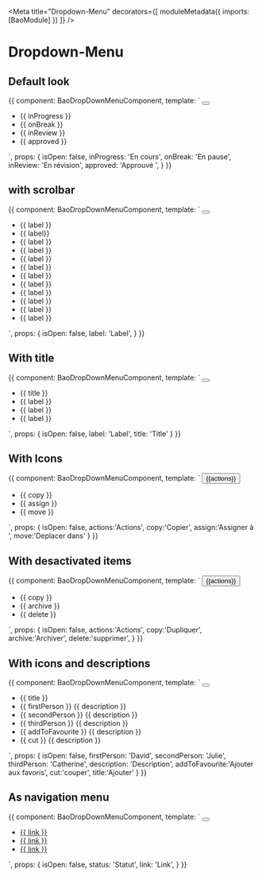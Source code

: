 
<Meta
  title="Dropdown-Menu"
  decorators={[
    moduleMetadata({
      imports: [BaoModule]
    })
  ]}
/>

# Dropdown-Menu

## Default look

<Preview>
  <Story name="dropdown-menu">
    {{
      component: BaoDropDownMenuComponent,
      template: `
            <button bao-button aria-expanded="isOpen" (click)="isOpen = !isOpen" type="utility" level="tertiary" cdkOverlayOrigin #trigger="cdkOverlayOrigin">
              <bao-icon svgIcon="icon-more-vertical"></bao-icon>
            </button>
            <bao-dropdown-menu [triggerOrigin]="trigger" class="visible-scrollbar" [(isOpen)]="isOpen">
              <ul>
                <li bao-dropdown-menu-item > {{ inProgress }} </li>
                <li bao-dropdown-menu-item > {{ onBreak }} </li>
                <li bao-dropdown-menu-item > {{ inReview }} </li>
                <li bao-dropdown-menu-item > {{ approved }} </li>
              </ul>
            </bao-dropdown-menu>
    `,
      props: {
        isOpen: false,
        inProgress: 'En cours',
        onBreak: 'En pause',
        inReview: 'En révision',
        approved: 'Approuvé ',
      }
    }}
  </Story>
</Preview>

## with scrolbar

<Preview>
  <Story name="dropdown-menu-with-scrollbar">
    {{
      component: BaoDropDownMenuComponent,
      template: `
            <button bao-button aria-expanded="isOpen" (click)="isOpen = !isOpen" type="utility" level="tertiary" cdkOverlayOrigin #trigger="cdkOverlayOrigin">
              <bao-icon svgIcon="icon-chevron-right"></bao-icon>
            </button>
            <bao-dropdown-menu [triggerOrigin]="trigger" class="visible-scrollbar" [(isOpen)]="isOpen">
              <ul>
                <li bao-dropdown-menu-item >{{ label }}</li>
                <li bao-dropdown-menu-item >{{ label}}</li>
                <li bao-dropdown-menu-item >{{ label }}</li>
                <li bao-dropdown-menu-item >{{ label }}</li>               
                <li bao-dropdown-menu-item >{{ label }}</li>
                <li bao-dropdown-menu-item >{{ label }}</li>
                <li bao-dropdown-menu-item >{{ label }}</li>
                <li bao-dropdown-menu-item >{{ label }}</li>
                <li bao-dropdown-menu-item >{{ label }}</li>
                <li bao-dropdown-menu-item >{{ label }}</li>
                <li bao-dropdown-menu-item >{{ label }}</li>
                <li bao-dropdown-menu-item >{{ label }}</li>
              </ul>
            </bao-dropdown-menu>
    `,
      props: {
        isOpen: false,
        label: 'Label',
      }
    }}
  </Story>
</Preview>

## With title

<Preview>
  <Story name="dropdown-menu with title">
    {{
      component: BaoDropDownMenuComponent,
      template: `
            <button bao-button (click)="isOpen = !isOpen" aria-expanded="isOpen" type="utility" level="tertiary" cdkOverlayOrigin #trigger="cdkOverlayOrigin">
              <bao-icon svgIcon="icon-chevron-up"></bao-icon>
            </button>
            <bao-dropdown-menu [triggerOrigin]="trigger" [(isOpen)]="isOpen" >
              <ul>
                <li bao-dropdown-menu-title aria-current="page">{{ title }}</li>
                <li bao-dropdown-menu-item >{{ label }}</li>
                <li bao-dropdown-menu-item >{{ label }}</li>
                <li bao-dropdown-menu-item >{{ label }}</li>
              </ul>
            </bao-dropdown-menu>
    `,
      props: {
        isOpen: false,
        label: 'Label',
        title: 'Title'
      }
    }}
  </Story>
</Preview>

## With Icons

<Preview>
  <Story name="dropdown-menu with icons">
    {{
      component: BaoDropDownMenuComponent,
      template: `
           <button bao-button (click)="isOpen = !isOpen" aria-expanded="isOpen" type="utility" level="secondary" cdkOverlayOrigin #trigger="cdkOverlayOrigin" 
            size="medium" style="margin-right: 1rem;">
              <span>{{actions}}</span>
              <bao-icon svgIcon="icon-chevron-down"></bao-icon>
            </button>
            <bao-dropdown-menu [triggerOrigin]="trigger" [(isOpen)]="isOpen">
              <ul>
                <li bao-dropdown-menu-item>
                  <bao-icon svgIcon="icon-copy"></bao-icon>{{ copy }}
                </li>
                <li bao-dropdown-menu-item>
                  <bao-icon svgIcon="icon-user"></bao-icon>{{ assign }}
                </li>
                <li bao-dropdown-menu-item>
                  <bao-icon svgIcon="icon-folder"></bao-icon>{{ move }}
                </li>
              </ul>
            </bao-dropdown-menu>
    `,
      props: {
        isOpen: false,
        actions:'Actions',
        copy:'Copier',
        assign:'Assigner à ',
        move:'Deplacer dans'
      }
    }}
  </Story>
</Preview>

## With desactivated items

<Preview>
  <Story name="dropdown-menu with desactivated items">
    {{
      component: BaoDropDownMenuComponent,
      template: `
           <button bao-button (click)="isOpen = !isOpen" aria-expanded="isOpen" type="editorial" level="primary" cdkOverlayOrigin #trigger="cdkOverlayOrigin" 
            size="medium" style="margin-right: 1rem;">
              <span>{{actions}}</span>
              <bao-icon svgIcon="icon-chevron-up"></bao-icon>
            </button>
            <bao-dropdown-menu [triggerOrigin]="trigger" [(isOpen)]="isOpen">
              <ul>
                <li bao-dropdown-menu-item [isDisabled]="true">
                  <bao-icon svgIcon="icon-copy" color="tertiary"></bao-icon>{{ copy }}
                </li>   
                <li bao-dropdown-menu-item> 
                  <bao-icon svgIcon="icon-archive"></bao-icon>{{ archive }}
                </li>
                <li bao-dropdown-menu-item [isDisabled]="true"> 
                  <bao-icon svgIcon="icon-trash"></bao-icon>{{ delete }}
                </li>
              </ul>
            </bao-dropdown-menu>
    `,
      props: {
        isOpen: false,
        actions:'Actions',
        copy:'Dupliquer',
        archive:'Archiver',
        delete:'supprimer',
      }
    }}
  </Story>
</Preview>

## With icons and descriptions

<Preview>
  <Story name="dropdown-menu with icons and descriptions">
    {{
      component: BaoDropDownMenuComponent,
      template: `
            <button bao-button (click)="isOpen = !isOpen" aria-expanded="isOpen" type="utility" level="tertiary" cdkOverlayOrigin #trigger="cdkOverlayOrigin">
              <bao-icon svgIcon="icon-more-vertical"></bao-icon>
            </button>
            <bao-dropdown-menu [triggerOrigin]="trigger" [(isOpen)]="isOpen">
              <ul>
                <li bao-dropdown-menu-title>{{ title }}</li>
                <li bao-dropdown-menu-item >
                    <bao-icon svgIcon="icon-user"></bao-icon>
                  <bao-dropdown-menu-content>
                    <bao-dropdown-menu-label >{{ firstPerson }}</bao-dropdown-menu-label>
                    <bao-dropdown-menu-description>{{ description }}</bao-dropdown-menu-description>
                  </bao-dropdown-menu-content>
                </li>
                  <li bao-dropdown-menu-item>
                    <bao-icon svgIcon="icon-user"></bao-icon>
                    <bao-dropdown-menu-content>
                      <bao-dropdown-menu-label>{{ secondPerson }}</bao-dropdown-menu-label>
                      <bao-dropdown-menu-description>{{ description }}</bao-dropdown-menu-description>
                  </bao-dropdown-menu-content>
                </li>
                <li bao-dropdown-menu-item>
                  <bao-icon svgIcon="icon-user"></bao-icon>
                  <bao-dropdown-menu-content>
                    <bao-dropdown-menu-label>{{ thirdPerson }}</bao-dropdown-menu-label>
                    <bao-dropdown-menu-description>{{ description }}</bao-dropdown-menu-description>
                  </bao-dropdown-menu-content>
                </li>
                <bao-divider></bao-divider>
                <li bao-dropdown-menu-item>
                  <bao-icon svgIcon="icon-star"></bao-icon>
                  <bao-dropdown-menu-content>
                    <bao-dropdown-menu-label>{{ addToFavourite }}</bao-dropdown-menu-label>
                    <bao-dropdown-menu-description>{{ description }}</bao-dropdown-menu-description>
                  </bao-dropdown-menu-content>
                </li>
                <li bao-dropdown-menu-item>
                  <bao-icon svgIcon="icon-cut"></bao-icon>
                  <bao-dropdown-menu-content>
                    <bao-dropdown-menu-label>{{ cut }}</bao-dropdown-menu-label>
                    <bao-dropdown-menu-description>{{ description }}</bao-dropdown-menu-description>
                  </bao-dropdown-menu-content>
                </li>
              </ul>
            </bao-dropdown-menu>
    `,
      props: {
        isOpen: false,
        firstPerson: 'David',
        secondPerson: 'Julie',
        thirdPerson: 'Catherine',
        description: 'Description',
        addToFavourite:'Ajouter aux favoris',
        cut:'couper',
        title:'Ajouter'
      }
    }}
  </Story>
</Preview>

## As navigation menu 

<Preview>
  <Story name="dropdown-menu as navigation menu">
    {{
      component: BaoDropDownMenuComponent,
      template: `
            <button bao-button (click)="isOpen = !isOpen" aria-expanded="isOpen" type="utility" level="tertiary" cdkOverlayOrigin #trigger="cdkOverlayOrigin" 
            size="medium" style="margin-right: 1rem;">    
              <bao-icon svgIcon="icon-chevron-down"></bao-icon>
            </button>
            <bao-dropdown-menu aria-current="page" [triggerOrigin]="trigger" [(isOpen)]="isOpen">
              <ul>
                <li bao-dropdown-menu-item [isCurrent]="true">
                  <a bao-dropdown-menu-label href="#">{{ link }}</a>
                </li>
                <li bao-dropdown-menu-item>
                  <a bao-dropdown-menu-label href="#" >{{ link }}</a>
                </li> 
                <li bao-dropdown-menu-item>
                  <a bao-dropdown-menu-label href="#">{{ link }}</a>
                </li>   
              </ul>
            </bao-dropdown-menu>
    `,
      props: {
        isOpen: false,
        status: 'Statut',
        link: 'Link',
      }
    }}
  </Story>
</Preview>